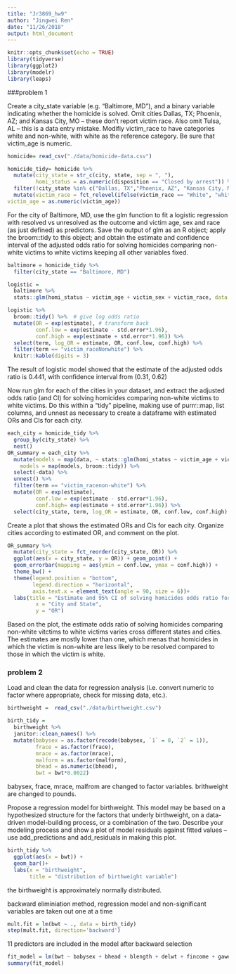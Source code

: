 ```yaml
---
title: "Jr3869_hw9"
author: "Jingwei Ren"
date: "11/26/2018"
output: html_document
---
```


```r
knitr::opts_chunk$set(echo = TRUE)
library(tidyverse)
library(ggplot2)
library(modelr)
library(leaps)
```

###problem 1

Create a city_state variable (e.g. “Baltimore, MD”), and a binary variable indicating whether the homicide is solved. Omit cities Dallas, TX; Phoenix, AZ; and Kansas City, MO – these don’t report victim race. Also omit Tulsa, AL – this is a data entry mistake. Modifiy victim_race to have categories white and non-white, with white as the reference category. Be sure that victim_age is numeric.


```r
homicide= read_csv("./data/homicide-data.csv") 

homicide_tidy= homicide %>% 
  mutate(city_state = str_c(city, state, sep = ", "),
         homi_status = as.numeric(disposition == "Closed by arrest")) %>% 
  filter(!city_state %in% c("Dallas, TX","Phoenix, AZ", "Kansas City, MO", "Tulsa, AL")) %>%
  mutate(victim_race = fct_relevel(ifelse(victim_race == "White", "white", "non-white"), "white"),
victim_age = as.numeric(victim_age))
```


For the city of Baltimore, MD, use the glm function to fit a logistic regression with resolved vs unresolved as the outcome and victim age, sex and race (as just defined) as predictors. Save the output of glm as an R object; apply the broom::tidy to this object; and obtain the estimate and confidence interval of the adjusted odds ratio for solving homicides comparing non-white victims to white victims keeping all other variables fixed.


```r
baltimore = homicide_tidy %>% 
  filter(city_state == "Baltimore, MD")

logistic = 
  baltimore %>% 
  stats::glm(homi_status ~ victim_age + victim_sex + victim_race, data = ., family = binomial())

logistic %>% 
  broom::tidy() %>%  # give log odds ratio
  mutate(OR = exp(estimate), # transform back
         conf.low = exp(estimate - std.error*1.96),
         conf.high = exp(estimate + std.error*1.96)) %>%
  select(term, log_OR = estimate, OR, conf.low, conf.high) %>% 
  filter(term == "victim_raceNonwhite") %>%
  knitr::kable(digits = 3)

```
The result of logistic model showed that the estimate of the adjusted odds ratio is 0.441, with confidence interval from (0.31, 0.62)


Now run glm for each of the cities in your dataset, and extract the adjusted odds ratio (and CI) for solving homicides comparing non-white victims to white victims. Do this within a “tidy” pipeline, making use of purrr::map, list columns, and unnest as necessary to create a dataframe with estimated ORs and CIs for each city.


```r
each_city = homicide_tidy %>% 
  group_by(city_state) %>% 
  nest()
OR_summary = each_city %>% 
  mutate(models = map(data, ~ stats::glm(homi_status ~ victim_age + victim_sex + victim_race, data = .x, family = binomial())),
    models = map(models, broom::tidy)) %>% 
  select(-data) %>% 
  unnest() %>% 
  filter(term == "victim_racenon-white") %>% 
  mutate(OR = exp(estimate),
         conf.low = exp(estimate - std.error*1.96),
         conf.high= exp(estimate + std.error*1.96)) %>%
  select(city_state, term, log_OR = estimate, OR, conf.low, conf.high) 
```
Create a plot that shows the estimated ORs and CIs for each city. Organize cities according to estimated OR, and comment on the plot.


```r
OR_summary %>% 
  mutate(city_state = fct_reorder(city_state, OR)) %>% 
  ggplot(aes(x = city_state, y = OR)) + geom_point() + 
  geom_errorbar(mapping = aes(ymin = conf.low, ymax = conf.high)) +
  theme_bw() +
  theme(legend.position = "bottom",
        legend.direction = "horizontal",
        axis.text.x = element_text(angle = 90, size = 6))+
  labs(title = "Estimate and 95% CI of solving homicides odds ratio for each city", 
         x = "City and State", 
         y = "OR") 

```

Based on the plot, the estimate odds ratio of solving homicides comparing non-white vitctims to white victims varies cross different states and cities. The estimates are mostly lower than one, which menas that homicides in which the victim is non-white are less likely to be resolved compared to those in which the victim is white. 

### problem 2

Load and clean the data for regression analysis (i.e. convert numeric to factor where appropriate, check for missing data, etc.).


```r
birthweight =  read_csv("./data/birthweight.csv")

birth_tidy =
  birthweight %>% 
  janitor::clean_names() %>%
  mutate(babysex = as.factor(recode(babysex, `1` = 0, `2` = 1)),
         frace = as.factor(frace), 
         mrace = as.factor(mrace),
         malform = as.factor(malform), 
         bhead = as.numeric(bhead),
         bwt = bwt*0.0022)

```

babysex, frace, mrace, malfrom are changed to factor variables. brithweight are changed to pounds.


Propose a regression model for birthweight. This model may be based on a hypothesized structure for the factors that underly birthweight, on a data-driven model-building process, or a combination of the two. Describe your modeling process and show a plot of model residuals against fitted values – use add_predictions and add_residuals in making this plot.


```r
birth_tidy %>% 
  ggplot(aes(x = bwt)) + 
  geom_bar()+
  labs(x = "birthweight",
       title = "distribution of birthweight variable") 

```

the birthweight is approximately normally distributed. 

backward eliminiation method, regression model
and non-significant variables are taken out one at a time
```r
mult.fit = lm(bwt ~ ., data = birth_tidy)
step(mult.fit, direction='backward')
```
11 predictors are included in the model after backward selection

```r

fit_model = lm(bwt ~ babysex + bhead + blength + delwt + fincome + gaweeks + mheight + mrace + parity + ppwt + smoken, data = birth_tidy)
summary(fit_model)
```

